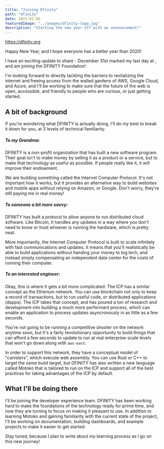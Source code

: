 ```yaml
---
title: "Joining Dfinity"
path: "dfinity"
date: 2021-01-02
featuredImage: "../images/dfinity-logo.jpg"
description: "Starting the new year off with an announcement!"
---
```



<a href="https://dfinity.org" style="border-bottom: 0;">
  <BlogImage src={dfinity}>https://dfinity.org</BlogImage>
</a>

Happy New Year, and I hope everyone has a better year than 2020!

I have an exciting update to share - December 31st marked my last day at <NotCoinbase />, and am joining the DFINITY Foundation!

I'm looking forward to directly tackling the barriers to revitalizing the internet and freeing access from the walled gardens of AWS, Google Cloud, and Azure, and I'll be working to make sure that the future of the web is open, accessible, and friendly to people who are curious, or just getting started.

## A bit of background

If you're wondering what DFINITY is actually doing, I'll do my best to break it down for you, at 3 levels of technical familiarity.

##### To my Grandma:

DFINITY is a non-profit organization that has built a new software program. Their goal isn't to make money by selling it as a product or a service, but to make that technology as useful as possible. If people really like it, it will improve their endowment.

We are building something called the Internet Computer Protocol. It's not important how it works, but it provides an alternative way to build websites and mobile apps without relying on Amazon, or Google. Don't worry, they're still paying me in real money!

##### To someone a bit more savvy:

DFINITY has built a protocol to allow anyone to run distributed cloud software. Like Bitcoin, it handles any updates in a way where you don't need to know or trust whoever is running the hardware, which is pretty neat.

More importantly, the Internet Computer Protocol is built to scale infinitely with fast communications and updates. It means that you'll realistically be able to build applications without handing your money to big tech, and instead simply compensating an independent data center for the costs of running their computer.

##### To an interested engineer:

Okay, this is where it gets a bit more complicated. The ICP has a similar concept as the Etherium network. You can use blockchain not only to keep a record of transactions, but to run useful code, or distributed applications (dapps). The ICP takes that concept, and has poured a ton of research and development into building a much more performant process, which can enable an application to process updates asyncronously in as little as a few seconds.

You're not going to be running a competitive shooter on the network anytime soon, but it's a fairly revolutionary opportunity to build things that can afford a few seconds to update to run at real enterprise-scale levels that won't go down along with `aws-east`.

In order to support this network, they have a conceptual model of "canisters", which execute web assembly. You can use Rust or C++ to target the same build target, but DFINITY has also written a new language called Motoko that is tailored to run on the ICP and support all of the best practices for taking advantages of the ICP by default.

## What I'll be doing there

I'll be joining the developer experience team. DFINITY has been working hard to make the foundations of the technology ready for prime time, and now they are turning to focus on making it pleasant to use. In addition to learning Motoko and gaining familiarity with the current state of the project, I'll be working on documentation, building dashboards, and example projects to make it easier to get started.

Stay tuned, because I plan to write about my learning process as I go on this new journey!
